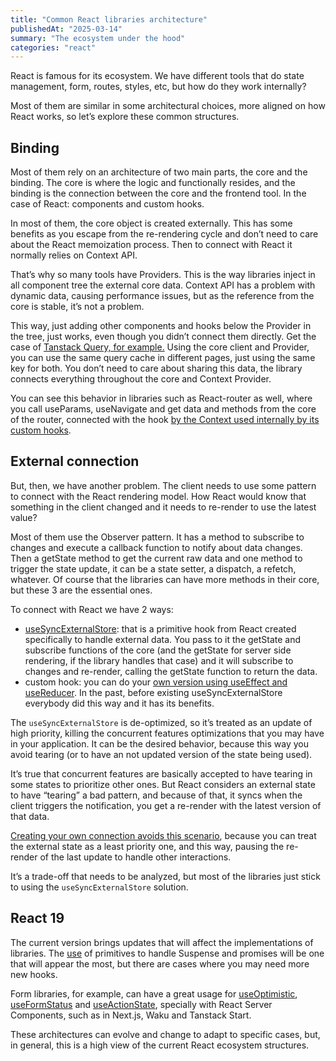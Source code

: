 ```yaml
---
title: "Common React libraries architecture"
publishedAt: "2025-03-14"
summary: "The ecosystem under the hood"
categories: "react"
---
```


React is famous for its ecosystem. We have different tools that do state management, form, routes, styles, etc, but how do they work internally?

Most of them are similar in some architectural choices, more aligned on how React works, so let’s explore these common structures.

## Binding
Most of them rely on an architecture of two main parts, the core and the binding. The core is where the logic and functionally resides, and the binding is the connection between the core and the frontend tool. In the case of React: components and custom hooks.

In most of them, the core object is created externally. This has some benefits as you escape from the re-rendering cycle and don’t need to care about the React memoization process. Then to connect with React it normally relies on Context API.

That’s why so many tools have Providers. This is the way libraries inject in all component tree the external core data. Context API has a problem with dynamic data, causing performance issues, but as the reference from the core is stable, it’s not a problem.

This way, just adding other components and hooks below the Provider in the tree, just works, even though you didn’t connect them directly. Get the case of [Tanstack Query, for example.](https://github.com/TanStack/query/blob/main/packages/react-query/src/QueryClientProvider.tsx) Using the core client and Provider, you can use the same query cache in different pages, just using the same key for both. You don’t need to care about sharing this data, the library connects everything throughout the core and Context Provider.

You can see this behavior in libraries such as React-router as well, where you call useParams, useNavigate and get data and methods from the core of the router, connected with the hook [by the Context used internally by its custom hooks](https://github.com/remix-run/react-router/blob/9d0020a8fa77a54f0e026fd7710a856d6172b7a8/packages/react-router/lib/hooks.tsx#L106).

## External connection
But, then, we have another problem. The client needs to use some pattern to connect with the React rendering model. How React would know that something in the client changed and it needs to re-render to use the latest value?

Most of them use the Observer pattern. It has a method to subscribe to changes and execute a callback function to notify about data changes. Then a getState method to get the current raw data and one method to trigger the state update, it can be a state setter, a dispatch, a refetch, whatever. Of course that the libraries can have more methods in their core, but these 3 are the essential ones.

To connect with React we have 2 ways:
- [useSyncExternalStore](https://react.dev/reference/react/useSyncExternalStore): that is a primitive hook from React created specifically to handle external data. You pass to it the getState and subscribe functions of the core (and the getState for server side rendering, if the library handles that case) and it will subscribe to changes and re-render, calling the getState function to return the data.
- custom hook: you can do your [own version using useEffect and useReducer](https://github.com/pmndrs/jotai/blob/ec352d5db13255ebfa711bc7d29f8e251ad3f02c/src/react/useAtomValue.ts#L114). In the past, before existing useSyncExternalStore everybody did this way and it has its benefits.

The `useSyncExternalStore` is de-optimized, so it’s treated as an update of high priority, killing the concurrent features optimizations that you may have in your application. It can be the desired behavior, because this way you avoid tearing (or to have an not updated version of the state being used). 

It’s true that concurrent features are basically accepted to have tearing in some states to prioritize other ones. But React considers an external state to have “tearing” a bad pattern, and because of that, it syncs when the client triggers the notification, you get a re-render with the latest version of that data.

[Creating your own connection avoids this scenario](https://blog.axlight.com/posts/why-use-sync-external-store-is-not-used-in-jotai/), because you can treat the external state as a least priority one, and this way, pausing the re-render of the last update to handle other interactions.

It’s a trade-off that needs to be analyzed, but most of the libraries just stick to using the `useSyncExternalStore` solution.

## React 19
The current version brings updates that will affect the implementations of libraries. The [use](https://react.dev/reference/react/use) of primitives to handle Suspense and promises will be one that will appear the most, but there are cases where you may need more new hooks.

Form libraries, for example, can have a great usage for [useOptimistic](https://react.dev/reference/react/useOptimistic), [useFormStatus](https://react.dev/reference/react-dom/hooks/useFormStatus) and [useActionState](https://react.dev/reference/react/useActionState), specially with React Server Components, such as in Next.js, Waku and Tanstack Start.

These architectures can evolve and change to adapt to specific cases, but, in general, this is a high view of the current React ecosystem structures.
